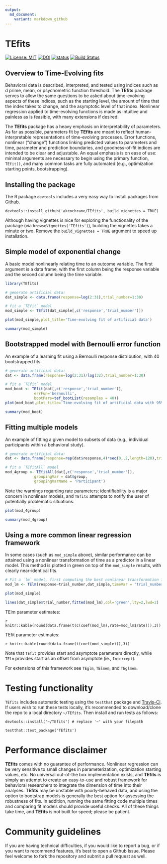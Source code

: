 ```yaml
---
output:
  md_document:
    variant: markdown_github
---
```


<!-- README.md is generated from README.Rmd. Please edit that file -->

# TEfits

[![License: MIT](https://img.shields.io/badge/License-MIT-yellow.svg)](https://opensource.org/licenses/MIT)
[![DOI](https://zenodo.org/badge/225967950.svg)](https://zenodo.org/badge/latestdoi/225967950)
[![status](https://joss.theoj.org/papers/0d67da372696cc9a817255858d8bb8a7/status.svg)](https://joss.theoj.org/papers/0d67da372696cc9a817255858d8bb8a7)
[![Build Status](https://travis-ci.com/akcochrane/TEfits.svg?branch=master)](https://travis-ci.com/akcochrane/TEfits)

## Overview to Time-Evolving fits

Behavioral data is described, interpreted, and tested using indices such as d prime, mean, or psychometric function threshold. The **TEfits** package serves to allow the same questions to be asked about time-evolving aspects of these indices, such as the starting level, the amount of time that the index takes to change, and the asymptotic level of that index. Nonlinear regression applied to time-evolving functions is made as intuitive and painless as is feasible, with many extensions if desired. 

The **TEfits** package has a heavy emphasis on interpretability of parameters. As far as possible, parameters fit by **TEfits** are meant to reflect human-interpretable representations of time-evolving processes. Error functions, nonlinear ("change") functions linking predicted values to parameters and time, parameter and prediction boundaries, and goodness-of-fit indices are intended to be clear and adjustable. An equal emphasis is on ease of use: minimal arguments are necessary to begin using the primary function, `TEfit()`, and many common tasks are fully automated (e.g., optimization starting points, bootstrapping).

## Installing the package

The R package `devtools` includes a very easy way to install packages from Github.

```
devtools::install_github('akcochrane/TEfits', build_vignettes = TRUE)
```

Although having vignettes is nice for exploring the functionality of the package (via `browseVignettes('TEfits')`), building the vignettes takes a minute or two. Remove the `build_vignettes = TRUE` argument to speed up installation.

## Simple model of exponential change

A basic model nonlinearly relating time to an outcome variable. The first argument is a data frame, with the first column being the response variable and the second column being the time variable.

```r

library(TEfits)

# generate artificial data:
dat_simple <- data.frame(response=log(2:31),trial_number=1:30)

# fit a `TEfit` model
mod_simple <- TEfit(dat_simple[,c('response','trial_number')])

plot(mod_simple,plot_title='Time-evolving fit of artificial data')

summary(mod_simple)
```

## Bootstrapped model with Bernoulli error function

An example of a learning fit using a Bernoulli response distribution, with 40 bootstrapped fits.

```r
# generate artificial data:
dat <- data.frame(response=log(2:31)/log(32),trial_number=1:30)

# fit a `TEfit` model
mod_boot <- TEfit(dat[,c('response','trial_number')], 
             errFun='bernoulli',
             bootPars=tef_bootList(resamples = 40))
plot(mod_boot,plot_title='Time-evolving fit of artificial data with 95% CI from 40 bootstrapped fits')

summary(mod_boot)
```

## Fitting multiple models

An example of fitting a given model to subsets of data (e.g., individual participants within a behavioral study).

```r
# generate artificial data:
dat <- data.frame(response=rep(dat$response,4)*seq(0,.2,length=120),trial_number=rep(1:30,4),group=rep(letters[1:4],each=30))

# fit a `TEfitAll` model
mod_4group <- TEfitAll(dat[,c('response','trial_number')], 
             groupingVar = dat$group,
             groupingVarName = 'Participant')

```

Note the warnings regarding rate parameters; identifiability is a major concern in nonlinear models, 
and `TEfits` attempts to notify the user of potentially problematic situations.

```r

plot(mod_4group)

summary(mod_4group)
```

## Using a more common linear regression framework

In some cases (such as `mod_simple` above), similar performance can be attained using a nonlinear transformation of time as a predictor in a linear model. This method is plotted in green on top of the `mod_simple` results, with clearly near-identical fits.

```r
# Fit a `lm` model, first computing the best nonlinear transformation for time:
mod_lm <- TElm(response~trial_number,dat_simple,timeVar = 'trial_number')

plot(mod_simple)

lines(dat_simple$trial_number,fitted(mod_lm),col='green',lty=2,lwd=2)

```

TElm parameter estimates:

`r  knitr::kable(round(data.frame(t(c(coef(mod_lm),rate=mod_lm$rate))),3))`

TEfit parameter estimates:

`r knitr::kable(round(data.frame(t(coef(mod_simple))),3))`

Note that `TEfit` provides start and asymptote parameters directly, while `TElm` provides 
start as an offset from asymptote (ie., `Intercept`).

For extensions of this framework see `TEglm`, `TElmem`, and `TEglmem`.

# Testing functionality

`TEfits` includes automatic testing using the `testthat` package and [Travis-CI](https://travis-ci.com/github/akcochrane/TEfits). If users wish to run these tests locally, it's recommended to download/clone the repo to a local directory `~/TEfits`. Then install and run tests as follows:

```
devtools::install('~/TEfits') # replace '~' with your filepath

testthat::test_package('TEfits')
```

# Performance disclaimer

**TEfits** comes with no guarantee of performance. Nonlinear regression can be very sensitive to small changes in parameterization, optimization starting values, etc. No universal out-of-the box implementation exists, and **TEfits** is simply an attempt to create an easy-to-use and robust framework for behavioral researchers to integrate the dimension of time into their analyses. **TEfits** may be unstable with poorly-behaved data, and using the option to bootstrap models is generally the best option for assessing the robustness of fits. In addition, running the same fitting code multiple times and comparing fit models should provide useful checks. All of these things take time, and **TEfits** is not built for speed; please be patient.

# Community guidelines

If you are having technical difficulties, if you would like to report a bug, or if you want to recommend features, it's best to open a Github Issue. Please feel welcome to fork the repository and submit a pull request as well.
